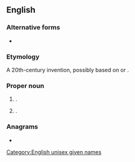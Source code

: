 {{also|darian|darían}}
==English==

===Alternative forms===
* {{l|en|Darien}}

===Etymology===
A 20th-century invention, possibly based on {{m|en|Darius}} or {{m|en|Dorian}}.

===Proper noun===
{{en-proper noun}}

# {{given name|male|from=coinages}}.
# {{given name|female|from=coinages}}.

===Anagrams===
* {{anagrams|en|Adrian|Adrina|Ardian|ardian|radian}}

[[Category:English unisex given names]]